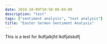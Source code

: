 ```yaml
---
date: 2018-10-09T10:58:08-04:00
description: "test"
tags: ["sentiment analysis", "text analysis"]
title: "Easter Sermon Sentiment Analysis"
---
```


This is a test for lkdfjalkjfd
lkdfjalskdfj